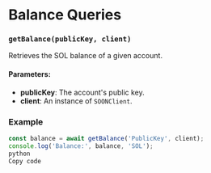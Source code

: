 # Balance Queries

### `getBalance(publicKey, client)`
Retrieves the SOL balance of a given account.

#### Parameters:
- **publicKey**: The account's public key.
- **client**: An instance of `SOONClient`.

### Example
```javascript
const balance = await getBalance('PublicKey', client);
console.log('Balance:', balance, 'SOL');
python
Copy code
